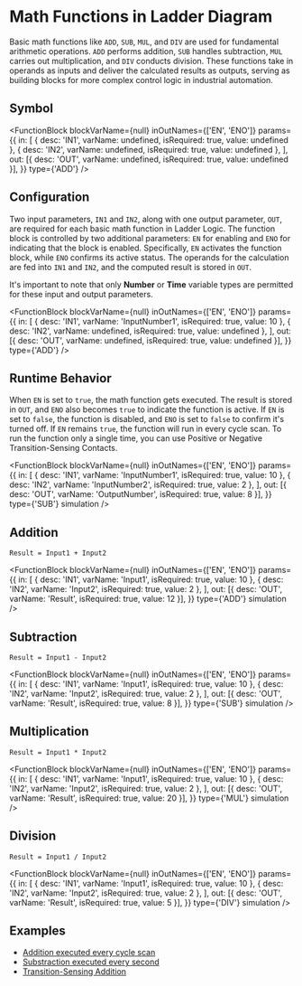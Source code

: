 
# Math Functions in Ladder Diagram

Basic math functions like `ADD`, `SUB`, `MUL`, and `DIV` are used for fundamental arithmetic operations. `ADD` performs addition, `SUB` handles subtraction, `MUL` carries out multiplication, and `DIV` conducts division. These functions take in operands as inputs and deliver the calculated results as outputs, serving as building blocks for more complex control logic in industrial automation.

## Symbol

<FunctionBlock
  blockVarName={null}
  inOutNames={['EN', 'ENO']}
  params={{
    in: [
      { desc: 'IN1', varName: undefined, isRequired: true, value: undefined },
      { desc: 'IN2', varName: undefined, isRequired: true, value: undefined },
    ],
    out: [{ desc: 'OUT', varName: undefined, isRequired: true, value: undefined }],
  }}
  type={'ADD'}
/>

## Configuration

Two input parameters, `IN1` and `IN2`, along with one output parameter, `OUT`, are required for each basic math function in Ladder Logic. The function block is controlled by two additional parameters: `EN` for enabling and `ENO` for indicating that the block is enabled. Specifically, `EN` activates the function block, while `ENO` confirms its active status. The operands for the calculation are fed into `IN1` and `IN2`, and the computed result is stored in `OUT`.

It's important to note that only **Number** or **Time** variable types are permitted for these input and output parameters.

<FunctionBlock
  blockVarName={null}
  inOutNames={['EN', 'ENO']}
  params={{
    in: [
      { desc: 'IN1', varName: 'InputNumber1', isRequired: true, value: 10 },
      { desc: 'IN2', varName: undefined, isRequired: true, value: undefined },
    ],
    out: [{ desc: 'OUT', varName: undefined, isRequired: true, value: undefined }],
  }}
  type={'ADD'}
/>

## Runtime Behavior

When `EN` is set to `true`, the math function gets executed. The result is stored in `OUT`, and `ENO` also becomes `true` to indicate the function is active. If `EN` is set to `false`, the function is disabled, and `ENO` is set to `false` to confirm it's turned off. If `EN` remains `true`, the function will run in every cycle scan. To run the function only a single time, you can use Positive or Negative Transition-Sensing Contacts.

<FunctionBlock
  blockVarName={null}
  inOutNames={['EN', 'ENO']}
  params={{
    in: [
      { desc: 'IN1', varName: 'InputNumber1', isRequired: true, value: 10 },
      { desc: 'IN2', varName: 'InputNumber2', isRequired: true, value: 2 },
    ],
    out: [{ desc: 'OUT', varName: 'OutputNumber', isRequired: true, value: 8 }],
  }}
  type={'SUB'}
  simulation
/>

## Addition

`Result = Input1 + Input2`

<FunctionBlock
  blockVarName={null}
  inOutNames={['EN', 'ENO']}
  params={{
    in: [
      { desc: 'IN1', varName: 'Input1', isRequired: true, value: 10 },
      { desc: 'IN2', varName: 'Input2', isRequired: true, value: 2 },
    ],
    out: [{ desc: 'OUT', varName: 'Result', isRequired: true, value: 12 }],
  }}
  type={'ADD'}
  simulation
/>

## Subtraction

`Result = Input1 - Input2`

<FunctionBlock
  blockVarName={null}
  inOutNames={['EN', 'ENO']}
  params={{
    in: [
      { desc: 'IN1', varName: 'Input1', isRequired: true, value: 10 },
      { desc: 'IN2', varName: 'Input2', isRequired: true, value: 2 },
    ],
    out: [{ desc: 'OUT', varName: 'Result', isRequired: true, value: 8 }],
  }}
  type={'SUB'}
  simulation
/>

## Multiplication

`Result = Input1 * Input2`

<FunctionBlock
  blockVarName={null}
  inOutNames={['EN', 'ENO']}
  params={{
    in: [
      { desc: 'IN1', varName: 'Input1', isRequired: true, value: 10 },
      { desc: 'IN2', varName: 'Input2', isRequired: true, value: 2 },
    ],
    out: [{ desc: 'OUT', varName: 'Result', isRequired: true, value: 20 }],
  }}
  type={'MUL'}
  simulation
/>

## Division

`Result = Input1 / Input2`

<FunctionBlock
  blockVarName={null}
  inOutNames={['EN', 'ENO']}
  params={{
    in: [
      { desc: 'IN1', varName: 'Input1', isRequired: true, value: 10 },
      { desc: 'IN2', varName: 'Input2', isRequired: true, value: 2 },
    ],
    out: [{ desc: 'OUT', varName: 'Result', isRequired: true, value: 5 }],
  }}
  type={'DIV'}
  simulation
/>

## Examples

- [Addition executed every cycle scan](https://app.plcsimulator.online/CtI3jaZb0xKIshCbCnFe)
- [Substraction executed every second](https://app.plcsimulator.online/a34QmRnl3B8p1xnbg07m)
- [Transition-Sensing Addition](https://app.plcsimulator.online/eQXiN1NaPhCKNJhC9r31)
